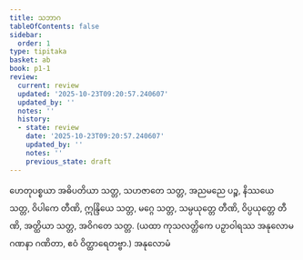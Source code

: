 ```yaml
---
title: သဘာဂ
tableOfContents: false
sidebar:
  order: 1
type: tipitaka
basket: ab
book: p1-1
review:
  current: review
  updated: '2025-10-23T09:20:57.240607'
  updated_by: ''
  notes: ''
  history:
  - state: review
    date: '2025-10-23T09:20:57.240607'
    updated_by: ''
    notes: ''
    previous_state: draft
---
```



<ReviewStatus review={frontmatter.review} showDetails={true} />

<HypothesisAnnotation frontmatter={frontmatter} />

<DynamicBreadcrumb />

<Paragraph number="2405" book="p1-1">
ဟေတုပစ္စယာ အဓိပတိယာ သတ္တ, သဟဇာတေ သတ္တ, အညမညေ ပဉ္စ, နိဿယေ သတ္တ, ဝိပါကေ တီဏိ, ဣန္ဒြိယေ သတ္တ, မဂ္ဂေ သတ္တ, သမ္ပယုတ္တေ တီဏိ, ဝိပ္ပယုတ္တေ တီဏိ, အတ္ထိယာ သတ္တ, အဝိဂတေ သတ္တ.
</Paragraph>

<Paragraph number="2406" type="center" book="p1-1">
(ယထာ ကုသလတ္တိကေ ပဉှာဝါရဿ အနုလောမဂဏနာ ဂဏိတာ, ဧဝံ ဝိတ္ထာရေတဗ္ဗာ.)

</Paragraph>

<Paragraph number="2407" type="center" book="p1-1">
အနုလောမံ
</Paragraph>